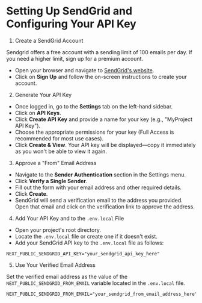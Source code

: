 
# Setting Up SendGrid and Configuring Your API Key

1. Create a SendGrid Account

Sendgrid offers a free account with a sending limit of 100 emails per day.
If you need a higher limit, sign up for a premium account.

- Open your browser and navigate to [SendGrid&apos;s website](https://sendgrid.com/).
- Click on **Sign Up** and follow the on-screen instructions to create your account.

2. Generate Your API Key

- Once logged in, go to the **Settings** tab on the left-hand sidebar.
- Click on **API Keys**.
- Click **Create API Key** and provide a name for your key (e.g., "MyProject API Key").
- Choose the appropriate permissions for your key (Full Access is recommended for most use cases).
- Click **Create & View**. Your API key will be displayed—copy it immediately as you won&apos;t be able to view it again.

3. Approve a "From" Email Address

- Navigate to the **Sender Authentication** section in the Settings menu.
- Click **Verify a Single Sender**.
- Fill out the form with your email address and other required details.
- Click **Create**.
- SendGrid will send a verification email to the address you provided. Open that email and click on the verification link to approve the address.

4. Add Your API Key and to the `.env.local` File

- Open your project&apos;s root directory.
- Locate the `.env.local` file or create one if it doesn&apos;t exist.
- Add your SendGrid API key to the `.env.local` file as follows:

```env
NEXT_PUBLIC_SENDGRID_API_KEY="your_sendgrid_api_key_here"
```

5. Use Your Verified Email Address

Set the verified email address as the value of the `NEXT_PUBLIC_SENDGRID_FROM_EMAIL` variable located in the `.env.local` file.

```env
NEXT_PUBLIC_SENDGRID_FROM_EMAIL="your_sendgrid_from_email_address_here"
```